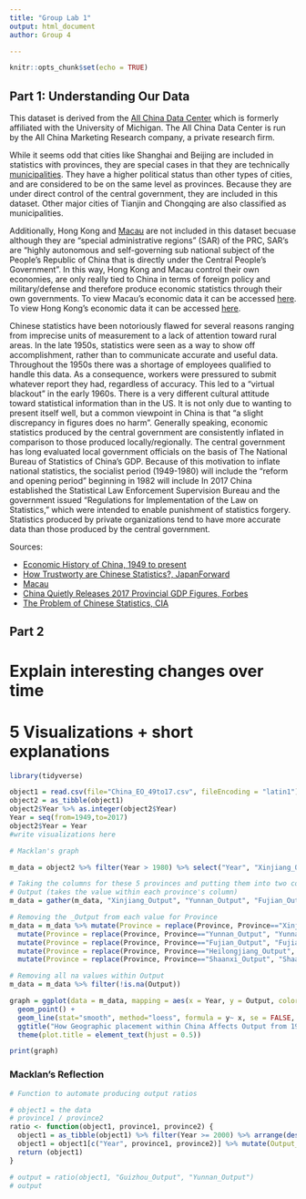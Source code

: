 ```yaml
---
title: "Group Lab 1"
output: html_document
author: Group 4

---
```


```r
knitr::opts_chunk$set(echo = TRUE)
```

## Part 1: Understanding Our Data
This dataset is derived from the [All China Data Center](https://chinadatacenter.net/Data/Services.aspx) which is formerly affiliated with the University of Michigan. The All China Data Center is run by the All China Marketing Research company, a private research firm. 

While it seems odd that cities like Shanghai and Beijing are included in statistics with provinces, they are special cases in that they are technically [municipalities](https://en.wikipedia.org/wiki/Direct-administered_municipalities_of_China). They have a higher political status than other types of cities, and are considered to be on the same level as provinces. Because they are under direct control of the central government, they are included in this dataset. Other major cities of Tianjin and Chongqing are also classified as municipalities.

Additionally, Hong Kong and [Macau](https://en.wikipedia.org/wiki/Macau) are not included in this dataset becuase although they are "special administrative regions" (SAR) of the PRC, SAR's are "highly autonomous and self-governing sub national subject of the People's Republic of China that is directly under the Central People's Government". In this way, Hong Kong and Macau control their own economies, are only really tied to China in terms of foreign policy and military/defense and therefore produce economic statistics through their own governments. To view Macau's economic data it can be accessed [here](https://www.gov.mo/en/about-macao-sar/statistics/). To view Hong Kong's economic data it can be accessed [here](https://www.hkeconomy.gov.hk/en/situation/index.htm). <!-- Should we include something about Taiwan in this section? -->


<!--Explain the time periods that might be the least reliable, and maybe summarize some of the suggested methods for “correcting” things like GDP data. *Need help with this section- I have not found what time periods are the least reliable nor have I found methods?? See the comments and if you have data, please add-->
Chinese statistics have been notoriously flawed for several reasons ranging from imprecise units of measurement to a lack of attention toward rural areas. In the late 1950s, statistics were seen as a way to show off accomplishment, rather than to communicate accurate and useful data. Throughout the 1950s there was a shortage of employees qualified to handle this data. As a consequence, workers were pressured to submit whatever report they had, regardless of accuracy. This led to a "virtual blackout" in the early 1960s. <!--This article also says that heavy industry statistics tend to be more accurate than those of light industry - wonder how this relates to the data?--> There is a very different cultural attitude toward statistical information than in the US. It is not only due to wanting to present itself well, but a common viewpoint in China is that "a slight discrepancy in figures does no harm".
Generally speaking, economic statistics produced by the central government are consistently inflated in comparison to those produced locally/regionally. The central government has long evaluated local government officials on the basis of The National Bureau of Statistics of China's GDP. Because of this motivation to inflate national statistics, the socialist period (1949-1980) will include 
<!-- probably inflated data? -->
the "reform and opening period" beginning in 1982 will include 
<!-- more accurate data reflecting changes in the more-free market ? -->
In 2017 China established the Statistical Law Enforcement Supervision Bureau and the government issued “Regulations for Implementation of the Law on Statistics,” which were intended to enable punishment of statistics forgery. 
Statistics produced by private organizations tend to have more accurate data than those produced by the central government.
<!-- general source for this, Phil just said this in the lab 1 prompt -->

Sources: 

* [Economic History of China, 1949 to present](https://en.wikipedia.org/wiki/Economic_history_of_China_(1949%E2%80%93present))
* [How Trustworty are Chinese Statistics?, JapanForward](https://japan-forward.com/how-trustworthy-are-chinese-statistics-china-inflates-gdp-figures-by-478-billion-in-2017/)
* [Macau](https://en.wikipedia.org/wiki/Macau)
* [China Quietly Releases 2017 Provincial GDP Figures, Forbes](https://www.forbes.com/sites/salvatorebabones/2018/02/12/china-quietly-releases-2017-provincial-gdp-figures/#799c69ed20dc)
<!--Really interesting article from the CIA, goes into detail about Chinese history and statistics-->
* [The Problem of Chinese Statistics, CIA](https://www.cia.gov/library/center-for-the-study-of-intelligence/kent-csi/vol16no4/html/v17i1a07p_0001.htm)
<!--Here are a couple more articles on issues with Chinese statistics: https://www.economist.com/finance-and-economics/2018/07/07/chinas-statistics-are-bad-many-criticisms-of-them-are-worse and https://www.bloomberg.com/news/articles/2018-04-19/china-s-economic-stats-have-a-credibility-problem - I can send PDF copies if you run out of free articles to view on the sites-->

## Part 2 

# Explain interesting changes over time

# 5 Visualizations + short explanations
```r
library(tidyverse)
```
```r
object1 = read.csv(file="China_EO_49to17.csv", fileEncoding = "latin1")
object2 = as_tibble(object1)
object2$Year %>% as.integer(object2$Year)
Year = seq(from=1949,to=2017)
object2$Year = Year
#write visualizations here

# Macklan's graph

m_data = object2 %>% filter(Year > 1980) %>% select("Year", "Xinjiang_Output", "Yunnan_Output", "Fujian_Output", "Heilongjiang_Output", "Shaanxi_Output")

# Taking the columns for these 5 provinces and putting them into two columns, Province (takes the column name) and 
# Output (takes the value within each province's column)
m_data = gather(m_data, "Xinjiang_Output", "Yunnan_Output", "Fujian_Output", "Heilongjiang_Output", "Shaanxi_Output", key="Province", value="Output")

# Removing the _Output from each value for Province
m_data = m_data %>% mutate(Province = replace(Province, Province=="Xinjiang_Output", "Xinjiang (NW)")) %>% 
  mutate(Province = replace(Province, Province=="Yunnan_Output", "Yunnan (SW)")) %>% 
  mutate(Province = replace(Province, Province=="Fujian_Output", "Fujian (SE)")) %>% 
  mutate(Province = replace(Province, Province=="Heilongjiang_Output", "Heilongjiang (NE)")) %>% 
  mutate(Province = replace(Province, Province=="Shaanxi_Output", "Shaanxi"))

# Removing all na values within Output
m_data = m_data %>% filter(!is.na(Output))

graph = ggplot(data = m_data, mapping = aes(x = Year, y = Output, color = Province)) +
  geom_point() +
  geom_line(stat="smooth", method="loess", formula = y~ x, se = FALSE, alpha=0.5) + 
  ggtitle("How Geographic placement within China Affects Output from 1980-2017") + 
  theme(plot.title = element_text(hjust = 0.5))

print(graph)

```

### Macklan's Reflection



```r
# Function to automate producing output ratios

# object1 = the data
# province1 / province2
ratio <- function(object1, province1, province2) {
  object1 = as_tibble(object1) %>% filter(Year >= 2000) %>% arrange(desc(Year))
  object1 = object1[c("Year", province1, province2)] %>% mutate(Output_Ratio = .[[2]]/ .[[3]])
  return (object1)
}

# output = ratio(object1, "Guizhou_Output", "Yunnan_Output")
# output
```





